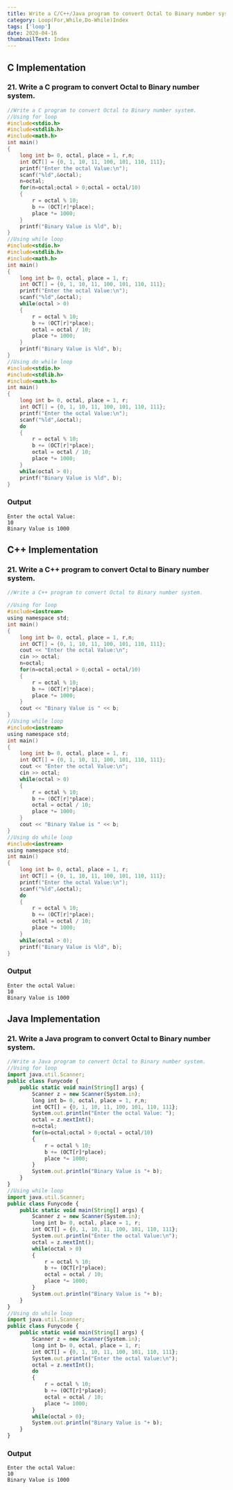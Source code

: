 ```yaml
---
title: Write a C/C++/Java program to convert Octal to Binary number system.
category: Loop(For,While,Do-While)Index
tags: ['loop']
date: 2020-04-16
thumbnailText: Index
---
```


## C Implementation
### 21. Write a C program to convert Octal to Binary number system.
```c
//Write a C program to convert Octal to Binary number system.
//Using for loop
#include<stdio.h>
#include<stdlib.h>
#include<math.h>
int main()
{
    long int b= 0, octal, place = 1, r,n;
    int OCT[] = {0, 1, 10, 11, 100, 101, 110, 111};
    printf("Enter the octal Value:\n");
    scanf("%ld",&octal);
    n=octal;
    for(n=octal;octal > 0;octal = octal/10)
    {
        r = octal % 10;
        b += (OCT[r]*place);
        place *= 1000;
    }
    printf("Binary Value is %ld", b);
}
//Using while loop
#include<stdio.h>
#include<stdlib.h>
#include<math.h>
int main()
{
    long int b= 0, octal, place = 1, r;
    int OCT[] = {0, 1, 10, 11, 100, 101, 110, 111};
    printf("Enter the octal Value:\n");
    scanf("%ld",&octal);
    while(octal > 0)
    {
        r = octal % 10;
        b += (OCT[r]*place);
        octal = octal / 10;
        place *= 1000;
    }
    printf("Binary Value is %ld", b);
}
//Using do while loop
#include<stdio.h>
#include<stdlib.h>
#include<math.h>
int main()
{
    long int b= 0, octal, place = 1, r;
    int OCT[] = {0, 1, 10, 11, 100, 101, 110, 111};
    printf("Enter the octal Value:\n");
    scanf("%ld",&octal);
    do
    {
        r = octal % 10;
        b += (OCT[r]*place);
        octal = octal / 10;
        place *= 1000;
    }
    while(octal > 0);
    printf("Binary Value is %ld", b);
}
```
### Output
```
Enter the octal Value:
10
Binary Value is 1000
```

## C++ Implementation
### 21. Write a C++ program to convert Octal to Binary number system.
```c
//Write a C++ program to convert Octal to Binary number system.

//Using for loop
#include<iostream>
using namespace std;
int main()
{
    long int b= 0, octal, place = 1, r,n;
    int OCT[] = {0, 1, 10, 11, 100, 101, 110, 111};
    cout << "Enter the octal Value:\n";
    cin >> octal;
    n=octal;
    for(n=octal;octal > 0;octal = octal/10)
    {
        r = octal % 10;
        b += (OCT[r]*place);
        place *= 1000;
    }
    cout << "Binary Value is " << b;
}
//Using while loop
#include<iostream>
using namespace std;
int main()
{
    long int b= 0, octal, place = 1, r;
    int OCT[] = {0, 1, 10, 11, 100, 101, 110, 111};
    cout << "Enter the octal Value:\n";
    cin >> octal;
    while(octal > 0)
    {
        r = octal % 10;
        b += (OCT[r]*place);
        octal = octal / 10;
        place *= 1000;
    }
    cout << "Binary Value is " << b;
}
//Using do while loop
#include<iostream>
using namespace std;
int main()
{
    long int b= 0, octal, place = 1, r;
    int OCT[] = {0, 1, 10, 11, 100, 101, 110, 111};
    printf("Enter the octal Value:\n");
    scanf("%ld",&octal);
    do
    {
        r = octal % 10;
        b += (OCT[r]*place);
        octal = octal / 10;
        place *= 1000;
    }
    while(octal > 0);
    printf("Binary Value is %ld", b);
}
```
### Output
```
Enter the octal Value:
10
Binary Value is 1000
```

## Java Implementation
### 21. Write a Java program to convert Octal to Binary number system.
```js
//Write a Java program to convert Octal to Binary number system.
//Using for loop
import java.util.Scanner;
public class Funycode {
    public static void main(String[] args) {
        Scanner z = new Scanner(System.in);
        long int b= 0, octal, place = 1, r,n;
        int OCT[] = {0, 1, 10, 11, 100, 101, 110, 111};
        System.out.println("Enter the octal Value: ");
        octal = z.nextInt();
        n=octal;
        for(n=octal;octal > 0;octal = octal/10)
        {
            r = octal % 10;
            b += (OCT[r]*place);
            place *= 1000;
        }
        System.out.println("Binary Value is "+ b);
    }
}
//Using while loop
import java.util.Scanner;
public class Funycode {
    public static void main(String[] args) {
        Scanner z = new Scanner(System.in);
        long int b= 0, octal, place = 1, r;
        int OCT[] = {0, 1, 10, 11, 100, 101, 110, 111};
        System.out.println("Enter the octal Value:\n");
        octal = z.nextInt();
        while(octal > 0)
        {
            r = octal % 10;
            b += (OCT[r]*place);
            octal = octal / 10;
            place *= 1000;
        }
        System.out.println("Binary Value is "+ b);
    }
}
//Using do while loop
import java.util.Scanner;
public class Funycode {
    public static void main(String[] args) {
        Scanner z = new Scanner(System.in);
        long int b= 0, octal, place = 1, r;
        int OCT[] = {0, 1, 10, 11, 100, 101, 110, 111};
        System.out.println("Enter the octal Value:\n");
        octal = z.nextInt();
        do
        {
            r = octal % 10;
            b += (OCT[r]*place);
            octal = octal / 10;
            place *= 1000;
        }
        while(octal > 0);
        System.out.println("Binary Value is "+ b);
    }
}
```
### Output
```
Enter the octal Value:
10
Binary Value is 1000
```
